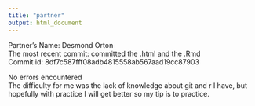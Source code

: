 ```yaml
---
title: "partner"
output: html_document
---
```


Partner's Name: Desmond Orton  
The most recent commit: committed the .html and the .Rmd  
Commit id: 8df7c587fff08adb4815558ab567aad19cc87903  

No errors encountered  
The difficulty for me was the lack of knowledge about git and r I have, but hopefully with practice I will get better so my tip is to practice.
